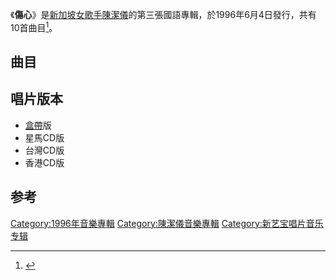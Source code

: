 {{Album infobox | <!-- See Wikipedia:WikiProject_Albums -->
|  Name        = 傷心
|  Type        = [[專輯|專輯]]
|  Artist      = [[陳潔儀_(新加坡)|陳潔儀]]
|  Cover       = KitChan Sadness.jpg
|  Background  = 
|  Released    = 1996年6月4日
|  Recorded    = 
|  Genre       = [[國語流行音樂|國語流行音樂]]
|  Length      = 
|  Label       = [[海蝶音樂|海蝶音樂]]、[[立得唱片|立得唱片]]
|  Number      = 
|  Producer    = 許環良、陳美威
|  Last album  = [[逼得太緊|逼得太緊]]<br />（1995年）
|  This album  = '''傷心'''<br />（1996年）
|  Next album  = [[別讓我恨你|別讓我恨你]]<br />（1996年）
}}

《'''傷心'''》是[[新加坡|新加坡]][[女歌手|女歌手]][[陳潔儀_(新加坡)|陳潔儀]]的第三張國語專輯，於1996年6月4日發行，共有10首曲目<ref>{{Cite book|title=当代歌霸|last=老轲主编|first=|publisher=北京：华龄出版社|year=1996.01|isbn=7-80082-660-0|location=|pages=65}}</ref>。

==曲目==
{{Tracklist/common
| collapsed = 
| headline = 
| font_size = 
| total_length = 

| all_writing = 
| all_music = 
| all_lyrics = 
| all_arranger = 
| all_producer = 許環良
| an = except

| music_credits = yes
| lyrics_credits = yes
| arranger_credits = yes
| producer_credits = 
| extra_column = 
| longnote_column = yes

| title1 = 傷心
| note1 = 
| longnote1 = 第一主打歌
| music1 = [[許環良|許環良]]
| lyrics1 = [[林秋離|林秋離]]
| arranger1 = [[吳慶隆|吳慶隆]]
| producer1 = 許環良
| extra1 = 
| length1 = 

| title2 = 像男孩的男人
| note2 = 
| longnote2 = 陳美威监制<br />第二主打歌 
| music2 = [[陳美威|陳美威]]
| lyrics2 = [[姚若龍|姚若龍]]
| arranger2 = [[孫崇偉|孫崇偉]]
| producer2 = 陳美威
| extra2 = 
| length2 = 

| title3 = 感覺失蹤
| note3 = 
| longnote3 = 粵語版本為《失蹤》
| music3 = [[顏毓添|顏毓添]]
| lyrics3 = [[王中言|王中言]]
| arranger3 = [[Joe_Curiale|Joe Curiale]]<br />[[Joe_Vannelli|Joe Vannelli]]
| producer3 = 許環良
| extra3 = 
| length3 = 

| title4 = 愛那麼靠近
| note4 = 
| longnote4 = 粵語版本為《死性不改》
| music4 = [[潘協慶|潘協慶]]
| lyrics4 = [[李姚|李姚]]
| arranger4 = [[Andrew_Lum|Andrew Lum]] 
| producer4 = 許環良
| extra4 = 
| length4 = 

| title5 = 男人真有趣
| note5 = 
| longnote5 = 
| music5 = [[梁偉豐|梁偉豐]]
| lyrics5 = [[許常德|許常德]]
| arranger5 = [[Joshua_Wan|萬恩全]]
| producer5 = 許環良
| extra5 = 
| length5 = 

| title6 =  喜歡你
| note6 = 
| longnote6 = 第三主打歌<br />粵語版本為《風景》  
| music6 = [[梁文福|梁文福]]
| lyrics6 = 梁文福
| arranger6 = 吳慶隆
| producer6 = 許環良
| extra6 = 
| length6 = 

| title7 = 眼睛濕濕的
| note7 = 
| longnote7 = 粵語版本為《輸不起》 
| music7 = [[柯貴民|柯貴民]]
| lyrics7 = [[何啟弘|何啟弘]]
| arranger7 = 吳慶隆
| producer7 = 許環良
| extra7 = 
| length7 = 

| title8 = 約會
| note8 = 
| longnote8 =
| music8 = 柯貴民
| lyrics8 = [[黃桂蘭|黃桂蘭]]
| arranger8 = [[Samuel_Tan|Samuel Tan]]
| producer8 = 許環良
| extra8 = 
| length8 = 

| title9 = 習慣
| note9 = 
| longnote9 = 
| music9 = Joe Curiale
| lyrics9 = 黃桂蘭
| arranger9 = Joe Curiale
| producer9 = 許環良
| extra9 = 
| length9 = 

| title10 =  Wind Beneath My Wings 
| note10 = 英語
| longnote10 = 原唱為[[貝蒂·蜜勒|貝蒂·蜜勒]]
| music10 =  [[Larry_Henley|Larry Henley]]<br />[[Jeff_Silbar|Jeff Silbar]]
| lyrics10 = Larry Henley<br />Jeff Silbar
| arranger10 = 吳慶隆
| producer10 = 許環良
| extra10 = 
| length10 = 
}}

== 唱片版本 ==
* [[盒帶|盒帶]]版
* 星馬CD版
* 台灣CD版
* 香港CD版

==参考==
{{reflist}}
{{陳潔儀}}

[[Category:1996年音樂專輯|Category:1996年音樂專輯]]
[[Category:陳潔儀音樂專輯|Category:陳潔儀音樂專輯]]
[[Category:新艺宝唱片音乐专辑|Category:新艺宝唱片音乐专辑]]